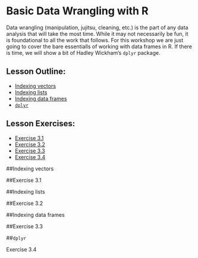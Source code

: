 # Basic Data Wrangling with R

Data wrangling (manipulation, jujitsu, cleaning, etc.) is the part of any data
analysis that will take the most time.  While it may not necessarily be fun, it
is foundational to all the work that follows.  For this workshop we are just 
going to cover the bare essentialls of working with data frames in R.  If there
is time, we will show a bit of Hadley Wickham's `dplyr` package.

## Lesson Outline:

- [Indexing vectors](#indexing-vectors)
- [Indexing lists](#indexing-lists)
- [Indexing data frames](#indexing-data-frames)
- [`dplyr`](#dplyr)

## Lesson Exercises:
- [Exercise 3.1](#exercise-31)
- [Exercise 3.2](#exercise-32)
- [Exercise 3.3](#exercise-33)
- [Exercise 3.4](#exercise-34)

##Indexing vectors

##Exercise 3.1

##Indexing lists

##Exercise 3.2

##Indexing data frames

##Exercise 3.3

##`dplyr`

Exercise 3.4